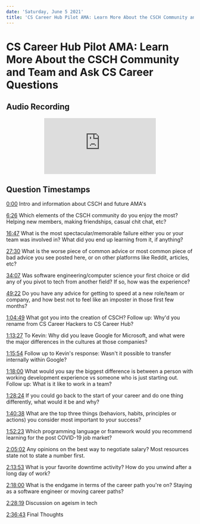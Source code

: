 ```yaml
---
date: 'Saturday, June 5 2021'
title: 'CS Career Hub Pilot AMA: Learn More About the CSCH Community and Team and Ask CS Career Questions'
---
```


# CS Career Hub Pilot AMA: Learn More About the CSCH Community and Team and Ask CS Career Questions

## Audio Recording

<center>
  <iframe
    src="https://www.youtube.com/embed/NiOLioI9_uQ"
    title="YouTube video player"
    frameborder="0"
    allow="accelerometer; autoplay; clipboard-write; encrypted-media; gyroscope; picture-in-picture"
    allowfullscreen
    loading="lazy"
  ></iframe>
</center>

## Question Timestamps

[0:00](https://youtu.be/NiOLioI9_uQ?t=0) Intro and information about CSCH and future AMA's

[6:26](https://youtu.be/NiOLioI9_uQ?t=386) Which elements of the CSCH community do you enjoy the most? Helping new members, making friendships, casual chit chat, etc?

[16:47](https://youtu.be/NiOLioI9_uQ?t=1007) What is the most spectacular/memorable failure either you or your team was involved in? What did you end up learning from it, if anything?

[27:30](https://youtu.be/NiOLioI9_uQ?t=1650) What is the worse piece of common advice or most common piece of bad advice you see posted here, or on other platforms like Reddit, articles, etc?

[34:07](https://youtu.be/NiOLioI9_uQ?t=2047) Was software engineering/computer science your first choice or did any of you pivot to tech from another field? If so, how was the experience?

[49:22](https://youtu.be/NiOLioI9_uQ?t=2962) Do you have any advice for getting to speed at a new role/team or company, and how best not to feel like an imposter in those first few months?

[1:04:49](https://youtu.be/NiOLioI9_uQ?t=3889) What got you into the creation of CSCH? Follow up: Why'd you rename from CS Career Hackers to CS Career Hub?

[1:13:27](https://youtu.be/NiOLioI9_uQ?t=4407) To Kevin: Why did you leave Google for Microsoft, and what were the major differences in the cultures at those companies?

[1:15:54](https://youtu.be/NiOLioI9_uQ?t=4554) Follow up to Kevin's response: Wasn't it possible to transfer internally within Google?

[1:18:00](https://youtu.be/NiOLioI9_uQ?t=4680) What would you say the biggest difference is between a person with working development experience vs someone who is just starting out. Follow up: What is it like to work in a team?

[1:28:24](https://youtu.be/NiOLioI9_uQ?t=5304) If you could go back to the start of your career and do one thing differently, what would it be and why?

[1:40:38](https://youtu.be/NiOLioI9_uQ?t=6038) What are the top three things (behaviors, habits, principles or actions) you consider most important to your success?

[1:52:23](https://youtu.be/NiOLioI9_uQ?t=6743) Which programming language or framework would you recommend learning for the post COVID-19 job market?

[2:05:02](https://youtu.be/NiOLioI9_uQ?t=7502) Any opinions on the best way to negotiate salary? Most resources state not to state a number first.

[2:13:53](https://youtu.be/NiOLioI9_uQ?t=8033) What is your favorite downtime activity? How do you unwind after a long day of work?

[2:18:00](https://youtu.be/NiOLioI9_uQ?t=8280) What is the endgame in terms of the career path you're on? Staying as a software engineer or moving career paths?

[2:28:19](https://youtu.be/NiOLioI9_uQ?t=8899) Discussion on ageism in tech

[2:36:43](https://youtu.be/NiOLioI9_uQ?t=9403) Final Thoughts
